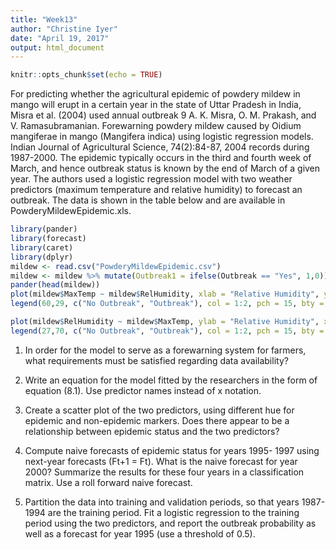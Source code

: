 ```yaml
---
title: "Week13"
author: "Christine Iyer"
date: "April 19, 2017"
output: html_document
---
```


```r
knitr::opts_chunk$set(echo = TRUE)
```

For predicting whether the agricultural epidemic of powdery mildew in mango will erupt in a certain year in the state of Uttar Pradesh in India, Misra et al. (2004) used annual outbreak 9 A. K. Misra, O. M. Prakash, and V. Ramasubramanian. Forewarning powdery mildew caused by Oidium mangiferae in mango (Mangifera indica) using logistic regression models. Indian Journal of Agricultural Science, 74(2):84-87, 2004 records during 1987-2000. The epidemic typically occurs in the third and fourth week of March, and hence outbreak status is known by the end of March of a given year. The authors used a logistic regression model with two weather predictors (maximum temperature and relative humidity) to forecast an outbreak. The data is shown in the table below and are available in PowderyMildewEpidemic.xls.

```r
library(pander)
library(forecast)
library(caret)
library(dplyr)
mildew <- read.csv("PowderyMildewEpidemic.csv")
mildew <- mildew %>% mutate(Outbreak1 = ifelse(Outbreak == "Yes", 1,0))
pander(head(mildew))
plot(mildew$MaxTemp ~ mildew$RelHumidity, xlab = "Relative Humidity", ylab = "Max Temp (degrees Celsius)", col = mildew$Outbreak1 + 1, bty = "l", pch = 15)
legend(60,29, c("No Outbreak", "Outbreak"), col = 1:2, pch = 15, bty = "l")
```

```r
plot(mildew$RelHumidity ~ mildew$MaxTemp, ylab = "Relative Humidity", xlab = "Max Temp (degrees Celsius)", col = mildew$Outbreak1 + 1, bty = "l", pch = 15)
legend(27,70, c("No Outbreak", "Outbreak"), col = 1:2, pch = 15, bty = "l")
```


1. In order for the model to serve as a forewarning system for farmers, what requirements must be satisfied regarding data availability? 

2. Write an equation for the model fitted by the researchers in the form of equation (8.1). Use predictor names instead of x notation. 

3. Create a scatter plot of the two predictors, using different hue for epidemic and non-epidemic markers. Does there appear to be a relationship between epidemic status and the two predictors?

4. Compute naive forecasts of epidemic status for years 1995- 1997 using next-year forecasts (Ft+1 = Ft). What is the naive forecast for year 2000? Summarize the results for these four years in a classification matrix. Use a roll forward naive forecast.

5. Partition the data into training and validation periods, so that years 1987-1994 are the training period. Fit a logistic regression to the training period using the two predictors, and report the outbreak probability as well as a forecast for year 1995 (use a threshold of 0.5).

